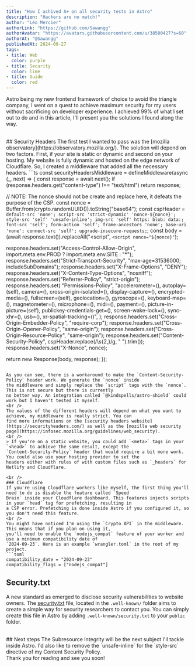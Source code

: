 ```yaml
---
title: "How I achived A+ on all security tests in Astro"
description: "Hackers are no match!"
author: "Léo Mercier"
authorLink: "https://github.com/Sawangg"
authorAvatar: "https://avatars.githubusercontent.com/u/38500427?s=60"
authorAt: "@Sawangg"
publishedAt: 2024-09-27
tags:
- title: Web
  color: purple
- title: Security
  color: lime
- title: Guide
  color: red
---
```


Astro being my new frontend framework of choice to avoid the triangle company, I went on a quest to achieve maximum
security for my users without sacrificing on developer experience. I achieved 99% of what I set out to do and in this
article, I'll present you the solutions I found along the way.

<br />
## Security Headers
The first test I wanted to pass was the [mozilla observatory](https://observatory.mozilla.org/). The solution will depend on
two factors. First, if your site is static or dynamic and second on your hosting. My website is fully dynamic and hosted
on the edge network of Cloudflare. So, I created a middleware that added all the necessary headers.
```ts
const securityHeadersMiddleware = defineMiddleware(async (_, next) => {
  const response = await next();
  if (response.headers.get("content-type") !== "text/html") return response;

  // NOTE: The nonce should not be create and replace here, it defeats the purpose of the CSP.
  const nonce = Buffer.from(crypto.randomUUID()).toString("base64");
  const cspHeader = `
    default-src 'none';
    script-src 'strict-dynamic' 'nonce-${nonce}';
    style-src 'self' 'unsafe-inline';
    img-src 'self' https: blob: data:;
    font-src 'self';
    form-action 'self';
    frame-ancestors 'none';
    base-uri 'none';
    connect-src 'self';
    upgrade-insecure-requests;
  `;
  const body = (await response.text()).replaceAll("<script", `<script nonce="${nonce}"`);

  response.headers.set("Access-Control-Allow-Origin", import.meta.env.PROD ? import.meta.env.SITE : "*");
  response.headers.set("Strict-Transport-Security", "max-age=31536000; includeSubDomains");
  response.headers.set("X-Frame-Options", "DENY");
  response.headers.set("X-Content-Type-Options", "nosniff");
  response.headers.set("Referrer-Policy", "strict-origin");
  response.headers.set(
    "Permissions-Policy",
    "accelerometer=(), autoplay=(self), camera=(), cross-origin-isolated=(), display-capture=(), encrypted-media=(), fullscreen=(self), geolocation=(), gyroscope=(), keyboard-map=(), magnetometer=(), microphone=(), midi=(), payment=(), picture-in-picture=(self), publickey-credentials-get=(), screen-wake-lock=(), sync-xhr=(), usb=(), xr-spatial-tracking=()",
  );
  response.headers.set("Cross-Origin-Embedder-Policy", "require-corp");
  response.headers.set("Cross-Origin-Opener-Policy", "same-origin");
  response.headers.set("Cross-Origin-Resource-Policy", "same-origin");
  response.headers.set("Content-Security-Policy", cspHeader.replace(/\s{2,}/g, " ").trim());
  response.headers.set("X-Nonce", nonce);

  return new Response(body, response);
});
```

As you can see, there is a workaround to make the `Content-Security-Policy` header work. We generate the `nonce` inside
the middleware and simply replace the `script` tags with the `nonce`. This is not secure but there is currently
no better way. An integration called `@kindspells/astro-shield` could work but I haven't tested it myself.
<br />
The values of the different headers will depend on what you want to achieve, my middleware is really strict. You can
find more informations on the [security headers website](https://securityheaders.com/) as well as the [mozilla web security
page](https://infosec.mozilla.org/guidelines/web_security).
<br />
> If you're on a static website, you could add `<meta>` tags in your `<head>` to achieve the same result, except the
`Content-Security-Policy` header that would require a bit more work. You could also use your hosting provider to set the
headers either with rules of with custom files such as `_headers` for Netlify and Cloudflare.

<br />
### Cloudflare
If you're using Cloudflare workers like myself, the first thing you'll need to do is disable the feature called `Speed
Brain` inside your Cloudflare dashboard. This features injects scripts in your `head` tag for prefetching, resulting in
a CSP error. Prefetching is done inside Astro if you configured it, so you don't need this feature.
<br />
You might have noticed I'm using the `Crypto API` in the middleware. This means that if you plan on using it,
you'll need to enable the `nodejs_compat` feature of your worker and use a minimum compatibility date of
`2024-09-23`. Here is an example `wrangler.toml` in the root of my project.
```toml
compatibility_date = "2024-09-23"
compatibility_flags = ["nodejs_compat"]
```

## Security.txt
A new standard as emerged to disclose security vulnerabilities to website owners. The
[security.txt](https://securitytxt.org/) file, located in the `.well-known/` folder aims to create a simple way for
security researchers to contact you. You can simply create this file in Astro by adding `.well-known/security.txt` to
your `public` folder.

<br />
## Next steps
The Subresource Integrity will be the next subject I'll tackle inside Astro. I'd also like to remove the `unsafe-inline`
for the `style-src` directive of my Content Security Policy.
<br />
Thank you for reading and see you soon!
